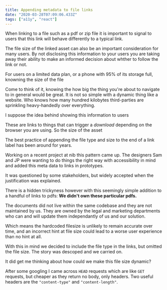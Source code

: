 ```yaml
---
title: Appending metadata to file links
date: "2020-03-28T07:09:06.433Z"
tags: ["a11y", "react"]
---
```

When linking to a file such as a pdf or zip file it is important to signal to users that this link will behave differently to a typical link. 

The file size of the linked asset can also be an important consideration for many users. By not disclosing this information to your users you are taking away their ability to make an informed decision about whther to follow the link or not.

For users on a limited data plan, or a phone with 95% of its storage full, knowning the size of the file

Come to think of it, knowing the how big the thing you're about to navigate to in general would be great. It is not so simple with a dynamic thing like a website. Who knows how many hundred kilobytes third-parties are sprinkling heavy-handedly over everything.

I suppose the idea behind showing this information to users

These are links to things that can trigger a _download_ depending on the browser you are using. So the size of the asset 


The best practice of appending the file type and size to the end of a link label has been around for years.

Working on a recent project at nib this pattern came up. The designers Sam and JP were wanting to do things the right way with accessibility in mind and added this meta data to links in prototypes.

It was questioned by some stakeholders, but widely accepted when the justification was explained. 

There is a hidden trickyness however with this seemingly simple addition to a handful of links to pdfs: **We didn't own these particular pdfs.**

The documents did not live within the same codebase and they are not maintained by us. They are owned by the legal and marketing departments who can and will update them independantly of us and our solution.

Which means the hardcoded filesize is unlikely to remain accurate over time, and an incorrect hint at file size could lead to a worse user experience than no hint at all.

With this in mind we decided to include the file type in the links, but omitted the file size. The story was descoped and we carried on.

It did get me thinking about how could we make this file size dynamic?

After some googling I came across `HEAD` requests which are like `GET` requests, but cheaper as they return no body, only headers. Two useful headers are the `"content-type"` and `"content-length"`.
